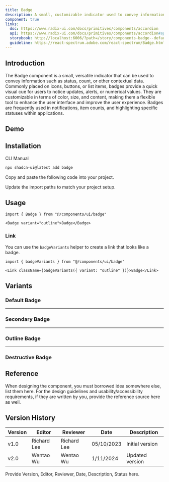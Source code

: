```yaml
---
title: Badge
description: A small, customizable indicator used to convey information or highlight status.
component: true
links:
  doc: https://www.radix-ui.com/docs/primitives/components/accordion
  api: https://www.radix-ui.com/docs/primitives/components/accordion#api-reference
  storybook: http://localhost:6006/?path=/story/components-badge--default
  guideline: https://react-spectrum.adobe.com/react-spectrum/Badge.html
---
```


## Introduction

The Badge component is a small, versatile indicator that can be used to convey information such as status, count, or other contextual data. Commonly placed on icons, buttons, or list items, badges provide a quick visual cue for users to notice updates, alerts, or numerical values. They are customizable in terms of color, size, and content, making them a flexible tool to enhance the user interface and improve the user experience. Badges are frequently used in notifications, item counts, and highlighting specific statuses within applications.

## Demo

<ComponentPreview name="badge-demo" description="A badge" />

## Installation

<Tabs defaultValue="cli">

<TabsList>
  <TabsTrigger value="cli">CLI</TabsTrigger>
  <TabsTrigger value="manual">Manual</TabsTrigger>
</TabsList>
<TabsContent value="cli">

```bash
npx shadcn-ui@latest add badge
```

</TabsContent>

<TabsContent value="manual">

<Steps>

<Step>Copy and paste the following code into your project.</Step>

<ComponentSource name="badge" />

<Step>Update the import paths to match your project setup.</Step>

</Steps>

</TabsContent>

</Tabs>

## Usage

```tsx
import { Badge } from "@/components/ui/badge"
```

```tsx
<Badge variant="outline">Badge</Badge>
```

### Link

You can use the `badgeVariants` helper to create a link that looks like a badge.

```tsx
import { badgeVariants } from "@/components/ui/badge"
```

```tsx
<Link className={badgeVariants({ variant: "outline" })}>Badge</Link>
```

## Variants

### Default Badge

<ComponentPreview name="badge-demo" description="A badge" />

---

### Secondary Badge

<ComponentPreview
  name="badge-secondary"
  description="A badge using secondary as variant."
/>

---

### Outline Badge

<ComponentPreview
  name="badge-outline"
  description="A badge using outline as variant."
/>

---

### Destructive Badge

<ComponentPreview name="badge-destructive" description="A destructive badge." />

## Reference

When designing the component, you must borrowed idea somewhere else, list them here.
For the design guidelines and usability/accessibility requirements, if they are written by you, provide the reference source here as well.

## Version History

| Version | Editor      | Reviewer    | Date       | Description     |
| ------- | ----------- | ----------- | ---------- | --------------- |
| v1.0    | Richard Lee | Richard Lee | 05/10/2023 | Initial version |
| v2.0    | Wentao Wu   | Wentao Wu   | 1/11/2024  | Updated version |

Provide Version, Editor, Reviewer, Date, Description, Status here.
